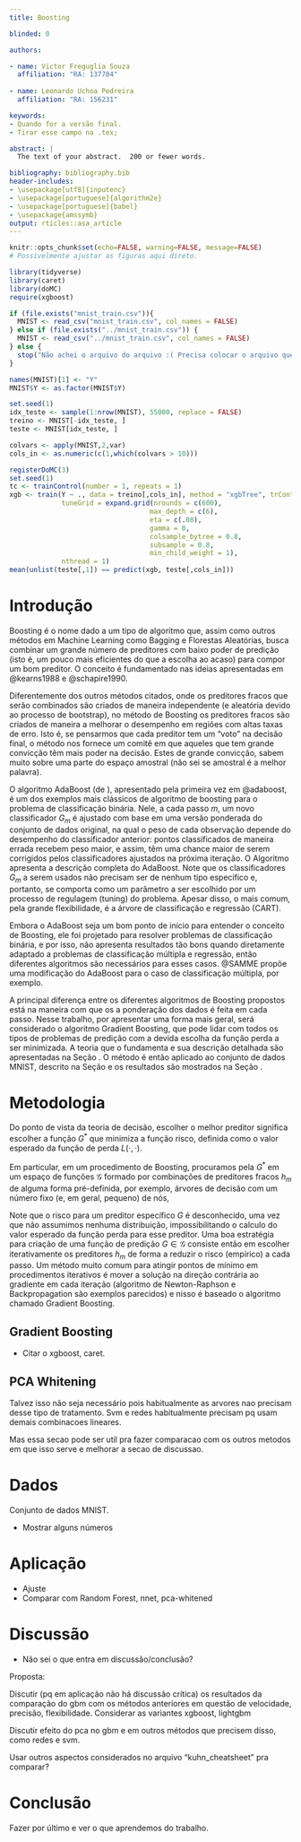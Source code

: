 ```yaml
---
title: Boosting

blinded: 0

authors: 

- name: Victor Freguglia Souza
  affiliation: "RA: 137784"
  
- name: Leonardo Uchoa Pedreira
  affiliation: "RA: 156231"

keywords: 
- Quando for a versão final.
- Tirar esse campo na .tex;

abstract: |
  The text of your abstract.  200 or fewer words.

bibliography: bibliography.bib
header-includes:
- \usepackage[utf8]{inputenc}
- \usepackage[portuguese]{algorithm2e}
- \usepackage[portuguese]{babel}
- \usepackage{amssymb}
output: rticles::asa_article
---
```


```r
knitr::opts_chunk$set(echo=FALSE, warning=FALSE, message=FALSE)
# Possivelmente ajustar as figuras aqui direto.
```

```r
library(tidyverse)
library(caret)
library(doMC)
require(xgboost)
```

```r
if (file.exists("mnist_train.csv")){
  MNIST <- read_csv("mnist_train.csv", col_names = FALSE)
} else if (file.exists("../mnist_train.csv")) {
  MNIST <- read_csv("../mnist_train.csv", col_names = FALSE)
} else {
  stop("Não achei o arquivo do arquivo :( Precisa colocar o arquivo que a gente usou pros labs 'mnist_train.csv' na pasta.")
}

names(MNIST)[1] <- "Y"
MNIST$Y <- as.factor(MNIST$Y)

set.seed(1)
idx_teste <- sample(1:nrow(MNIST), 55000, replace = FALSE)
treino <- MNIST[-idx_teste, ]
teste <- MNIST[idx_teste, ]

colvars <- apply(MNIST,2,var)
cols_in <- as.numeric(c(1,which(colvars > 10)))

```

```r
registerDoMC(3)
set.seed(1)
tc <- trainControl(number = 1, repeats = 1)
xgb <- train(Y ~ ., data = treino[,cols_in], method = "xgbTree", trControl = tc, 
             tuneGrid = expand.grid(nrounds = c(600),
                                   max_depth = c(6),
                                   eta = c(.08),
                                   gamma = 0,
                                   colsample_bytree = 0.8,
                                   subsample = 0.8,
                                   min_child_weight = 1),
             nthread = 1)
mean(unlist(teste[,1]) == predict(xgb, teste[,cols_in]))
```


# Introdução

 Boosting é o nome dado a um tipo de algoritmo que, assim como outros métodos em Machine Learning como Bagging e Florestas Aleatórias, busca combinar um grande número de preditores com baixo poder de predição (isto é, um pouco mais eficientes do que a escolha ao acaso) para compor um bom preditor.  O conceito é fundamentado nas ideias apresentadas em @kearns1988 e @schapire1990.
 
 Diferentemente dos outros métodos citados, onde os preditores fracos que serão combinados são criados de maneira independente (e aleatória devido ao processo de bootstrap), no método de Boosting os preditores fracos são criados de maneira a melhorar o desempenho em regiões com altas taxas de erro. Isto é, se pensarmos que cada preditor tem um "voto" na decisão final, o método nos fornece um comitê em que aqueles que tem grande convicção têm mais poder na decisão. Estes de grande convicção, sabem muito sobre uma parte do espaço amostral (não sei se amostral é a melhor palavra).
 
O algoritmo AdaBoost (de \textit{Adaptative Boosting}), apresentado pela primeira vez em @adaboost, é um dos exemplos mais clássicos de algoritmo de boosting para o problema de classificação binária. Nele, a cada passo $m$, um novo classificador $G_m$ é ajustado com base em uma versão ponderada do conjunto de dados original, na qual o peso de cada observação depende do desempenho do classificador anterior: pontos classificados de maneira errada recebem peso maior, e assim, têm uma chance maior de serem corrigidos pelos classificadores ajustados na próxima iteração. O Algoritmo \ref{adaboost_alg} apresenta a descrição completa do AdaBoost. Note que os classificadores $G_m$ a serem usados não precisam ser de nenhum tipo específico e, portanto, se comporta como um parâmetro a ser escolhido por um processo de regulagem (tuning) do problema. Apesar disso, o mais comum, pela grande flexibilidade, é a árvore de classificação e regressão (CART).

\begin{algorithm}[h]
\Inicio{
  $(y_i, x_i), i = 1,\dots, N$; $y_i \in \{-1,1\}$; $x_i \in \mathbb{R}^p$;\\
  Inicie todos pesos $w_i = 1/N$;\\
  \Para{$m = 1,\dots,M$}{
    1. Ajuste um classificador $G_m(x)$;\\
    2. Calcular 
    
    $$\text{err}_m = \frac{\sum_{i = 1}^N w_i I(y_i \neq G_m(x_i))}{\sum_{i = 1}^N w_i};$$\\
    3. Calcular $\alpha_m = \log \left(\frac{1 - \text{err}_m}{\text{err}_m}\right)$;\\
    4. Atualizar $w_i \leftarrow w_i \exp \left( \alpha_m I(y_i \neq G_m(x_i)) \right), i = 1, \dots, N$;
  }
  Defina o classificador final como 
  $$G(x) = \text{sign}(\sum_{m = 1}^M \alpha_m I(G_m(x) = k)).$$
}
\caption{Algoritmo AdaBoost apresentado em \cite{elements}. Aqui, as classes do problema de classificação são representadas pelos valores -1 e 1.}
\label{adaboost_alg}
\end{algorithm}

Embora o AdaBoost seja um bom ponto de início para entender o conceito de Boosting, ele foi projetado para resolver problemas de classificação binária, e por isso, não apresenta resultados tão bons quando diretamente adaptado a problemas de classificação múltipla e regressão, então diferentes algoritmos são necessários para esses casos. @SAMME propõe uma modificação do AdaBoost para o caso de classificação múltipla, por exemplo.

A principal diferença entre os diferentes algoritmos de Boosting propostos está na maneira com que os a ponderação dos dados é feita em cada passo. Nesse trabalho, por apresentar uma forma mais geral, será considerado o algoritmo Gradient Boosting, que pode lidar com todos os tipos de problemas de predição com a devida escolha da função perda a ser minimizada. A teoria que o fundamenta e sua descrição detalhada são apresentadas na Seção \ref{sec_metodologia}. O método é então aplicado ao conjunto de dados MNIST, descrito na Seção \ref{sec_dados} e os resultados são mostrados na Seção \ref{sec_apli}.
  
# Metodologia \label{sec_metodologia}

Do ponto de vista da teoria de decisão, escolher o melhor preditor significa escolher a função $G^*$ que minimiza a função risco, definida como o valor esperado da função de perda $L(\cdot,\cdot)$.

\begin{equation}
G^* = \arg \min_{G \in \mathcal{G}} \mathbb{E}L(Y,G(\mathbf{X}))
\end{equation}

Em particular, em um procedimento de Boosting, procuramos pela $G^*$ em um espaço de funções $\mathcal{G}$ formado por combinações de preditores fracos $h_m$ de alguma forma pré-definida, por exemplo, árvores de decisão com um número fixo (e, em geral, pequeno) de nós,

\begin{equation}
\mathcal{G} = \{G: G(x) = \sum_{i = 1}^M \alpha_i h_m(x) \}.
\end{equation}

Note que o risco para um preditor específico $G$ é desconhecido, uma vez que não assumimos nenhuma distribuição, impossibilitando o calculo do valor esperado da função perda para esse preditor. Uma boa estratégia para criação de uma função de predição $G \in \mathcal{G}$ consiste então em escolher iterativamente os preditores $h_m$ de forma a reduzir o risco (empírico) a cada passo. Um método muito comum para atingir pontos de mínimo em procedimentos iterativos é mover a solução na direção contrária ao gradiente em cada iteração (algoritmo de Newton-Raphson e Backpropagation são exemplos parecidos) e nisso é baseado o algoritmo chamado Gradient Boosting.
 
## Gradient Boosting

 - Citar o xgboost, caret.
 
 \begin{algorithm}[h]
\Inicio{
  $(y_i, x_i), i = 1,\dots, N$;\\
  Inicie com o preditor constante $H_0 = \arg \min_c \sum_{i = 1}^N L(y_i,c)$;\\
  \Para{$m = 1,\dots,M$}{
    1. Calcular
    $$r_{im} = -\left[ \frac{\partial L(y_i, G(x_i))}{\partial }\right]_{G = H_{m-1}};$$\\
    2. Ajustar um novo preditor fraco $h_m$ ao conjunto de dados $(r_{im},x_i);$\\
    3. ;\\
    4. ;
  }
  Defina o classificador final como 
  $$G(x) = H_M(x).$$
}
\caption{Algoritmo Gradient Boosting apresentado em \cite{boosting2001}.}
\label{gradboost_alg}
\end{algorithm}

## PCA Whitening

Talvez isso não seja necessário pois habitualmente as arvores nao precisam desse tipo de tratamento. Svm e redes habitualmente precisam pq usam demais combinacoes lineares. 

Mas essa secao pode ser util pra fazer comparacao com os outros metodos em que isso serve e melhorar a secao de discussao.

# Dados \label{sec_dados}

Conjunto de dados MNIST.

- Mostrar alguns números

# Aplicação \label{sec_apli}

- Ajuste
- Comparar com Random Forest, nnet, pca-whitened

# Discussão

- Não sei o que entra em discussão/conclusão?

Proposta:

Discutir (pq em aplicação não há discussão crítica) os resultados da comparação do gbm com os métodos anteriores em questão de velocidade, precisão, flexibilidade. Considerar as variantes xgboost, lightgbm

Discutir efeito do pca no gbm e em outros métodos que precisem disso, como redes e svm.

Usar outros aspectos considerados no arquivo "kuhn_cheatsheet" pra comparar?
  
# Conclusão

Fazer por último e ver o que aprendemos do trabalho.